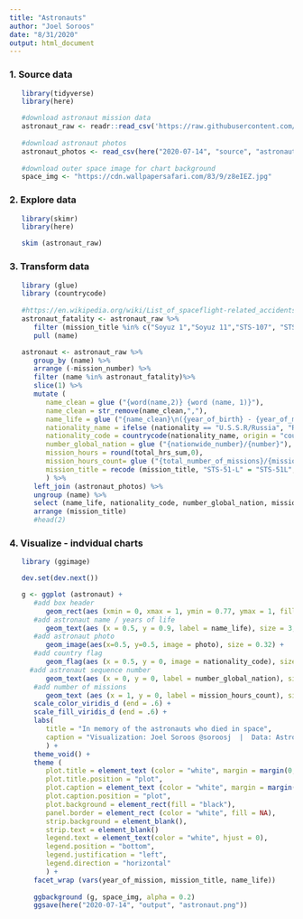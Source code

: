 ```yaml
---
title: "Astronauts"
author: "Joel Soroos"
date: "8/31/2020"
output: html_document
---
```



### 1. Source data
```r

   library(tidyverse)
   library(here)

   #download astronaut mission data
   astronaut_raw <- readr::read_csv('https://raw.githubusercontent.com/rfordatascience/tidytuesday/master/data/2020/2020-07-14/astronauts.csv')
   
   #download astronaut photos
   astronaut_photos <- read_csv(here("2020-07-14", "source", "astronaut photos.csv"))
   
   #download outer space image for chart background
   space_img <- "https://cdn.wallpapersafari.com/83/9/z8eIEZ.jpg"
```


### 2.  Explore data
```r

   library(skimr)
   library(here)

   skim (astronaut_raw)
```


### 3.  Transform data
```r

   library (glue)
   library (countrycode)
   
   #https://en.wikipedia.org/wiki/List_of_spaceflight-related_accidents_and_incidents
   astronaut_fatality <- astronaut_raw %>%
      filter (mission_title %in% c("Soyuz 1","Soyuz 11","STS-107", "STS-51L","STS-51-L", "STS 51-L")) %>%
      pull (name)

   astronaut <- astronaut_raw %>%
      group_by (name) %>%
      arrange (-mission_number) %>%
      filter (name %in% astronaut_fatality)%>%
      slice(1) %>%
      mutate (
         name_clean = glue ("{word(name,2)} {word (name, 1)}"),
         name_clean = str_remove(name_clean,","),
         name_life = glue ("{name_clean}\n({year_of_birth} - {year_of_mission})"),
         nationality_name = ifelse (nationality == "U.S.S.R/Russia", "Russia",nationality),
         nationality_code = countrycode(nationality_name, origin = "country.name", destination = "iso2c"),
         number_global_nation = glue ("{nationwide_number}/{number}"),
         mission_hours = round(total_hrs_sum,0),
         mission_hours_count= glue ("{total_number_of_missions}/{mission_hours}"),
         mission_title = recode (mission_title, "STS-51-L" = "STS-51L", "STS 51-L" = "STS-51L")
         ) %>%
      left_join (astronaut_photos) %>%
      ungroup (name) %>%
      select (name_life, nationality_code, number_global_nation, mission_title, year_of_mission, mission_hours_count, photo) %>%
      arrange (mission_title)
      #head(2)
```


### 4.  Visualize - indvidual charts
```r

   library (ggimage)

   dev.set(dev.next())

   g <- ggplot (astronaut) +
      #add box header
         geom_rect(aes (xmin = 0, xmax = 1, ymin = 0.77, ymax = 1, fill = mission_title, color = mission_title), size = 3) +
      #add astronaut name / years of life
         geom_text(aes (x = 0.5, y = 0.9, label = name_life), size = 3, hjust = 0.5, vjust = 0.5, color = "white") +
      #add astronaut photo
         geom_image(aes(x=0.5, y=0.5, image = photo), size = 0.32) +
      #add country flag
         geom_flag(aes (x = 0.5, y = 0, image = nationality_code), size = 0.2, hjust = 0.5, vjust = 0) +
     #add astronaut sequence number
         geom_text(aes (x = 0, y = 0, label = number_global_nation), size = 3, hjust = 0, vjust = 0, color = "white") +
      #add number of missions
         geom_text (aes (x = 1, y = 0, label = mission_hours_count), size = 3, hjust = 1, vjust = 0, color = "white") +
      scale_color_viridis_d (end = .6) +
      scale_fill_viridis_d (end = .6) +
      labs(
         title = "In memory of the astronauts who died in space",
         caption = "Visualization: Joel Soroos @soroosj  |  Data: Astronaut Database"
         ) +
      theme_void() +
      theme (
         plot.title = element_text (color = "white", margin = margin(0,0,15,0), hjust = 0.5, size = 14),
         plot.title.position = "plot",
         plot.caption = element_text (color = "white", margin = margin(15,0,3,0), hjust = 1, size = 8),
         plot.caption.position = "plot",
         plot.background = element_rect(fill = "black"),
         panel.border = element_rect (color = "white", fill = NA),
         strip.background = element_blank(),
         strip.text = element_blank()
         legend.text = element_text(color = "white", hjust = 0),
         legend.position = "bottom",
         legend.justification = "left",
         legend.direction = "horizontal"
         ) +
      facet_wrap (vars(year_of_mission, mission_title, name_life)) 
   
      ggbackground (g, space_img, alpha = 0.2)
      ggsave(here("2020-07-14", "output", "astronaut.png"))
```